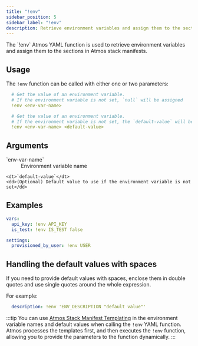 ```yaml
---
title: "!env"
sidebar_position: 5
sidebar_label: "!env"
description: Retrieve environment variables and assign them to the sections in Atmos stack manifests
---
```



<Intro>
    The `!env` Atmos YAML function is used to retrieve environment variables
    and assign them to the sections in Atmos stack manifests.
</Intro>

## Usage

The `!env` function can be called with either one or two parameters:

```yaml
  # Get the value of an environment variable.
  # If the environment variable is not set, `null` will be assigned
  !env <env-var-name>

  # Get the value of an environment variable.
  # If the environment variable is not set, the `default-value` will be assigned
  !env <env-var-name> <default-value>
```

## Arguments

<dl>
    <dt>`env-var-name`</dt>
    <dd>
        Environment variable name
    </dd>

    <dt>`default-value`</dt>
    <dd>(Optional) Default value to use if the environment variable is not set</dd>
</dl>

## Examples

```yaml
vars:
  api_key: !env API_KEY
  is_test: !env IS_TEST false

settings:
  provisioned_by_user: !env USER
```

## Handling the default values with spaces

If you need to provide default values with spaces, enclose them in double quotes and use single quotes around the whole expression.

For example:

```yaml
  description: !env 'ENV_DESCRIPTION "default value"'
```

:::tip
You can use [Atmos Stack Manifest Templating](/core-concepts/stacks/templates) in the environment variable names and default values when calling the `!env` YAML function.
Atmos processes the templates first, and then executes the `!env` function, allowing you to provide the parameters to
the function dynamically.
:::
